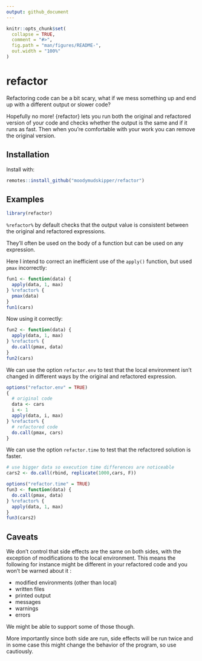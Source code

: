 ```yaml
---
output: github_document
---
```


<!-- README.md is generated from README.Rmd. Please edit that file -->

```r
knitr::opts_chunk$set(
  collapse = TRUE,
  comment = "#>",
  fig.path = "man/figures/README-",
  out.width = "100%"
)
```

# refactor

Refactoring code can be a bit scary, what if we mess something up and end up
with a different output or slower code?

Hopefully no more! {refactor} lets you run both the original and refactored 
version of your code and checks whether the output is the same and if it runs
as fast. Then when you're comfortable with your work you can remove the original version.

## Installation

Install with:

``` r
remotes::install_github("moodymudskipper/refactor")
```

## Examples

```r
library(refactor)
```

`%refactor%`  by default checks that the output value is consistent between
the original and refactored expressions.

They'll often be used on the body of a function but can be used on any expression.

Here I intend to correct an inefficient use of the `apply()` function,
but used `pmax` incorrectly:

```r
fun1 <- function(data) {
  apply(data, 1, max)
} %refactor% {
  pmax(data)
}
fun1(cars)
```

Now using it correctly:

```r
fun2 <- function(data) {
  apply(data, 1, max)
} %refactor% {
  do.call(pmax, data)
}
fun2(cars)
```

We can use the option `refactor.env` to test that the local environment isn't 
changed in different ways by the original and refactored expression.


```r
options("refactor.env" = TRUE)
{
  # original code
  data <- cars
  i <- 1
  apply(data, i, max)
} %refactor% {
  # refactored code
  do.call(pmax, cars)
}
```

We can use the option `refactor.time` to test that the refactored solution is
faster.

```r
# use bigger data so execution time differences are noticeable
cars2 <- do.call(rbind, replicate(1000,cars, F))

options("refactor.time" = TRUE)
fun3 <- function(data) {
  do.call(pmax, data)
} %refactor% {
  apply(data, 1, max)
}
fun3(cars2)

```

## Caveats

We don't control that side effects are the same on both sides, with the exception
of modifications to the local environment. This means
the following for instance might be different in your refactored code 
and you won't be warned about it :

* modified environments (other than local)
* written files
* printed output
* messages
* warnings
* errors

We might be able to support some of those though.

More importantly since both side are run, side effects will be run twice and in some case
this might change the behavior of the program, so use cautiously.
